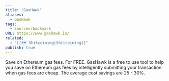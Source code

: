 ```yaml
---
title: "GasHawk"
aliases:
  - GasHawk
tags:
  - sources/bookmark
URL: https://www.gashawk.io/
related:
  - "[[🗺️ Shitcoining|Shitcoining]]"
publish: true
---
```




Save on Ethereum gas fees.
For FREE.
GasHawk is a free to use tool to help you save on Ethereum gas fees by intelligently submitting your transaction when gas fees are cheap. The average cost savings are 25 - 30%.